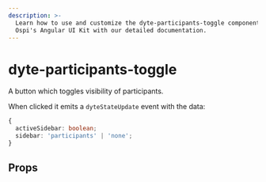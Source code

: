 ```yaml
---
description: >-
  Learn how to use and customize the dyte-participants-toggle component in
  Ospi's Angular UI Kit with our detailed documentation.
---
```


# dyte-participants-toggle

A button which toggles visibility of participants.

When clicked it emits a `dyteStateUpdate` event with the data:

```ts
{
  activeSidebar: boolean;
  sidebar: 'participants' | 'none';
}
```

## Props

<PropsTable of="dyte-participants-toggle" />

<head>
  <title>Angular UI Kit dyte-participants-toggle</title>
</head>
